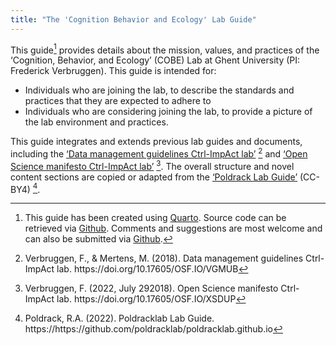 ```yaml
---
title: "The 'Cognition Behavior and Ecology' Lab Guide"
---
```


This guide[^q] provides details about the mission, values, and practices of the 'Cognition, Behavior, and Ecology' (COBE) Lab at Ghent University (PI: Frederick Verbruggen). This guide is intended for:

-   Individuals who are joining the lab, to describe the standards and practices that they are expected to adhere to
-   Individuals who are considering joining the lab, to provide a picture of the lab environment and practices.

This guide integrates and extends previous lab guides and documents, including the ['Data management guidelines Ctrl-ImpAct lab'](https://doi.org/10.17605/OSF.IO/VGMUB) [^1] and ['Open Science manifesto Ctrl-ImpAct lab'](https://doi.org/10.17605/OSF.IO/XSDUP) [^2]. The overall structure and novel content sections are copied or adapted from the ['Poldrack Lab Guide'](https://poldracklab.github.io/) (CC-BY4) [^3].


[^1]: Verbruggen, F., & Mertens, M. (2018). Data management guidelines Ctrl-ImpAct lab. https://doi.org/10.17605/OSF.IO/VGMUB

[^2]: Verbruggen, F. (2022, July 292018). Open Science manifesto Ctrl-ImpAct lab. https://doi.org/10.17605/OSF.IO/XSDUP

[^3]: Poldrack, R.A. (2022). Poldracklab Lab Guide. https://https://github.com/poldracklab/poldracklab.github.io

[^q]: This guide has been created using [Quarto](https://quarto.org). Source code can be retrieved via [Github](https://github.com/cobe-lab/Lab-guide/). Comments and suggestions are most welcome and can also be submitted via [Github](https://github.com/cobe-lab/Lab-guide/issue).
